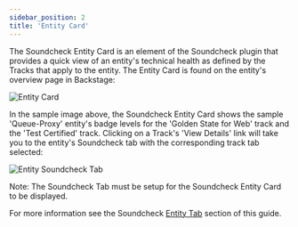 ```yaml
---
sidebar_position: 2
title: 'Entity Card'
---
```


The Soundcheck Entity Card is an element of the Soundcheck plugin that provides a quick view
of an entity's technical health as defined by the Tracks that apply to the entity. The
Entity Card is found on the entity's overview page in Backstage:

![Entity Card](../images/elements/soundcheck-entity-card.png)

In the sample image above, the Soundcheck Entity Card shows the sample 'Queue-Proxy' entity's badge
levels for the 'Golden State for Web' track and the 'Test Certified' track. Clicking on a Track's
'View Details' link will take you to the entity's Soundcheck tab with the corresponding
track tab selected:

![Entity Soundcheck Tab](../images/elements/soundcheck-entity-tab.png)

Note: The Soundcheck Tab must be setup for the Soundcheck Entity Card to be displayed.

For more information see the Soundcheck
[Entity Tab](/soundcheck/soundcheck-elements/soundcheck-entity-tab)
section of this guide.
